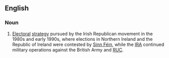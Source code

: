 ==English==
{{wikipedia}}

===Noun===
{{en-noun|-}}
# {{lb|en|Ireland|historical}} [[electoral|Electoral]] [[strategy]] pursued by the Irish Republican movement in the 1980s and early 1990s, where elections in Northern Ireland and the Republic of Ireland were contested by [[Sinn Féin]], while the [[IRA]] continued military operations against the British Army and [[RUC]].